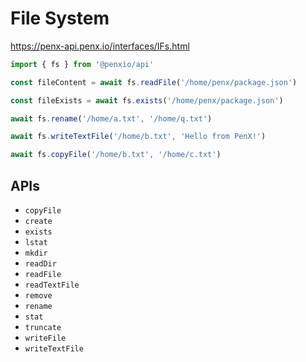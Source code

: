 # File System

https://penx-api.penx.io/interfaces/IFs.html

```ts
import { fs } from '@penxio/api'

const fileContent = await fs.readFile('/home/penx/package.json')

const fileExists = await fs.exists('/home/penx/package.json')

await fs.rename('/home/a.txt', '/home/q.txt')

await fs.writeTextFile('/home/b.txt', 'Hello from PenX!')

await fs.copyFile('/home/b.txt', '/home/c.txt')
```

## APIs

- `copyFile`
- `create`
- `exists`
- `lstat`
- `mkdir`
- `readDir`
- `readFile`
- `readTextFile`
- `remove`
- `rename`
- `stat`
- `truncate`
- `writeFile`
- `writeTextFile`